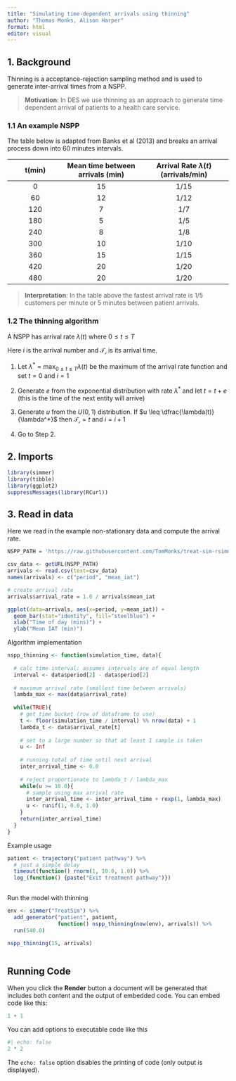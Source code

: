 ```yaml
---
title: "Simulating time-dependent arrivals using thinning"
author: "Thomas Monks, Alison Harper"
format: html
editor: visual
---
```


## 1. Background

Thinning is a acceptance-rejection sampling method and is used to generate inter-arrival times from a NSPP.

> **Motivation**: In DES we use thinning as an approach to generate time dependent arrival of patients to a health care service.

### 1.1 An example NSPP

The table below is adapted from Banks et al (2013) and breaks an arrival process down into 60 minutes intervals.

| t(min) | Mean time between arrivals (min) | Arrival Rate $\lambda(t)$ (arrivals/min) |
|:----------------:|:-----------------------:|:---------------------------:|
|   0    |                15                |                   1/15                   |
|   60   |                12                |                   1/12                   |
|  120   |                7                 |                   1/7                    |
|  180   |                5                 |                   1/5                    |
|  240   |                8                 |                   1/8                    |
|  300   |                10                |                   1/10                   |
|  360   |                15                |                   1/15                   |
|  420   |                20                |                   1/20                   |
|  480   |                20                |                   1/20                   |

> **Interpretation**: In the table above the fastest arrival rate is 1/5 customers per minute or 5 minutes between patient arrivals.

### **1.2 The thinning algorithm**

A NSPP has arrival rate $\lambda(t)$ where $0 \leq t \leq T$

Here $i$ is the arrival number and $\mathcal{T_i}$ is its arrival time.

1.  Let $\lambda^* = \max_{0 \leq t \leq T}\lambda(t)$ be the maximum of the arrival rate function and set $t = 0$ and $i=1$

2.  Generate $e$ from the exponential distribution with rate $\lambda^*$ and let $t = t + e$ (this is the time of the next entity will arrive)

3.  Generate $u$ from the $U(0,1)$ distribution. If $u \leq \dfrac{\lambda(t)}{\lambda^*}$ then $\mathcal{T_i} =t$ and $i = i + 1$

4.  Go to Step 2.

## 2. Imports

```r
library(simmer)
library(tibble)
library(ggplot2)
suppressMessages(library(RCurl))
```

## 3. Read in data

Here we read in the example non-stationary data and compute the arrival rate.

```r
NSPP_PATH = 'https://raw.githubusercontent.com/TomMonks/treat-sim-rsimmer/main/data/nspp_example1.csv'

csv_data <- getURL(NSPP_PATH)
arrivals <- read.csv(text=csv_data)
names(arrivals) <- c("period", "mean_iat")

# create arrival rate
arrivals$arrival_rate = 1.0 / arrivals$mean_iat

ggplot(data=arrivals, aes(x=period, y=mean_iat)) +
  geom_bar(stat="identity", fill="steelblue") + 
  xlab("Time of day (mins)") + 
  ylab("Mean IAT (min)")
```

Algorithm implementation

```r
nspp_thinning <- function(simulation_time, data){
  
  # calc time interval: assumes intervals are of equal length
  interval <- data$period[2] - data$period[2]
  
  # maximum arrival rate (smallest time between arrivals)
  lambda_max <- max(data$arrival_rate)
  
  while(TRUE){
    # get time bucket (row of dataframe to use)
    t <- floor(simulation_time / interval) %% nrow(data) + 1
    lambda_t <- data$arrival_rate[t]
    
    # set to a large number so that at least 1 sample is taken
    u <- Inf
    
    # running total of time until next arrival
    inter_arrival_time <- 0.0
    
    # reject proportionate to lambda_t / lambda_max
    while(u >= 10.0){
      # sample using max arrival rate
      inter_arrival_time <- inter_arrival_time + rexp(1, lambda_max)
      u <- runif(1, 0.0, 1.0)
    }
    return(inter_arrival_time)
  }
}
```

Example usage

```r
patient <- trajectory("patient pathway") %>% 
  # just a simple delay
  timeout(function() rnorm(1, 10.0, 1.0)) %>% 
  log_(function() {paste("Exit treatment pathway")})
  
```

Run the model with thinning

```r
env <- simmer("TreatSim") %>% 
  add_generator("patient", patient, 
                function() nspp_thinning(now(env), arrivals)) %>% 
  run(540.0)
```

```r
nspp_thinning(15, arrivals)
```

```         
```

## Running Code

When you click the **Render** button a document will be generated that includes both content and the output of embedded code. You can embed code like this:

```r
1 + 1
```

You can add options to executable code like this

```r
#| echo: false
2 * 2
```

The `echo: false` option disables the printing of code (only output is displayed).

